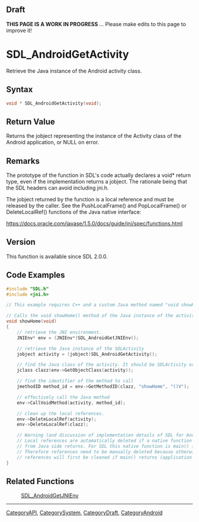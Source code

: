 
== Draft ==

'''THIS PAGE IS A WORK IN PROGRESS''' ... Please make edits to this page to improve it!
= SDL_AndroidGetActivity =

Retrieve the Java instance of the Android activity class.

== Syntax ==

<syntaxhighlight lang='c'>
void * SDL_AndroidGetActivity(void);
</syntaxhighlight>

== Return Value ==

Returns the jobject representing the instance of the Activity class of the
Android application, or NULL on error.

== Remarks ==

The prototype of the function in SDL's code actually declares a void*
return type, even if the implementation returns a jobject. The rationale
being that the SDL headers can avoid including jni.h.

The jobject returned by the function is a local reference and must be
released by the caller. See the PushLocalFrame() and PopLocalFrame() or
DeleteLocalRef() functions of the Java native interface:

https://docs.oracle.com/javase/1.5.0/docs/guide/jni/spec/functions.html

== Version ==

This function is available since SDL 2.0.0.

== Code Examples ==

<syntaxhighlight lang='c++'>
#include "SDL.h"
#include <jni.h>

// This example requires C++ and a custom Java method named "void showHome()"

// Calls the void showHome() method of the Java instance of the activity.
void showHome(void)
{
    // retrieve the JNI environment.
    JNIEnv* env = (JNIEnv*)SDL_AndroidGetJNIEnv();

    // retrieve the Java instance of the SDLActivity
    jobject activity = (jobject)SDL_AndroidGetActivity();

    // find the Java class of the activity. It should be SDLActivity or a subclass of it.
    jclass clazz(env->GetObjectClass(activity));

    // find the identifier of the method to call
    jmethodID method_id = env->GetMethodID(clazz, "showHome", "()V");

    // effectively call the Java method
    env->CallVoidMethod(activity, method_id);

    // clean up the local references.
    env->DeleteLocalRef(activity);
    env->DeleteLocalRef(clazz);

    // Warning (and discussion of implementation details of SDL for Android):
    // Local references are automatically deleted if a native function called
    // from Java side returns. For SDL this native function is main() itself.
    // Therefore references need to be manually deleted because otherwise the
    // references will first be cleaned if main() returns (application exit).
}
</syntaxhighlight>

== Related Functions ==

:[[SDL_AndroidGetJNIEnv]]

----
[[CategoryAPI]], [[CategorySystem]], [[CategoryDraft]], [[CategoryAndroid]]
<!-- #See the Style Guide for instructions on editing the footer. -->


